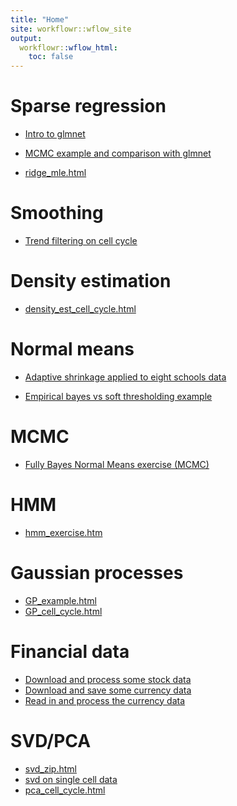 ```yaml
---
title: "Home"
site: workflowr::wflow_site
output:
  workflowr::wflow_html:
    toc: false
---
```



# Sparse regression

- [Intro to glmnet](glmnet_intro.html)

- [MCMC example and comparison with glmnet](var_select_regression.html)

- [ridge_mle.html](ridge_mle.html)


# Smoothing

- [Trend filtering on cell cycle](cell_cycle.html)


# Density estimation

- [density_est_cell_cycle.html](density_est_cell_cycle.html)


# Normal means

- [Adaptive shrinkage applied to eight schools data](eight_schools.html)

- [Empirical bayes vs soft thresholding example](eb_vs_soft.html)


# MCMC

- [Fully Bayes Normal Means exercise (MCMC)](bayes_normal_means.html)	

# HMM

- [hmm_exercise.htm](hmm_exercise.html)

# Gaussian processes

- [GP_example.html](GP_example.html)
- [GP_cell_cycle.html](GP_cell_cycle.html)

# Financial data

- [Download and process some stock data](stocks.html)
- [Download and save some currency data](currency.html)
- [Read in and process the currency data](currency_read_transform.html)

# SVD/PCA

- [svd_zip.html](svd_zip.html)
- [svd on single cell data](svd_single_cell_data.html)
- [pca_cell_cycle.html](pca_cell_cycle.html)

	
	
